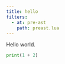 ```yaml
---
title: hello
filters:
  - at: pre-ast
    path: preast.lua
---
```


Hello world.

```python
print(1 + 2)
```